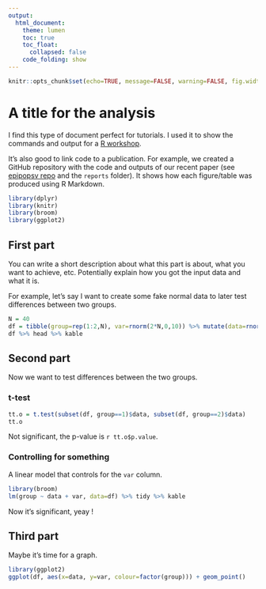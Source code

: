 ```yaml
---
output: 
  html_document:
    theme: lumen
    toc: true
    toc_float:
      collapsed: false
    code_folding: show
---
```


```r
knitr::opts_chunk$set(echo=TRUE, message=FALSE, warning=FALSE, fig.width=8, tidy=TRUE)
```


# A title for the analysis

I find this type of document perfect for tutorials. 
I used it to show the commands and output for a [R workshop](https://github.com/jmonlong/HGSS_Rworkshops/blob/master/Advanced-Tidyverse-Bioconductor-2018/HGSS-Rworkshop2018-advanced-liveScript.md).

It's also good to link code to a publication. 
For example, we created a GitHub repository with the code and outputs of our recent paper (see [epipopsv repo](https://github.com/jmonlong/epipopsv) and the `reports` folder).
It shows how each figure/table was produced using R Markdown.

```r
library(dplyr)
library(knitr)
library(broom)
library(ggplot2)
```


## First part

You can write a short description about what this part is about, what you want to achieve, etc.
Potentially explain how you got the input data and what it is.

For example, let's say I want to create some fake normal data to later test differences between two groups.

```r
N = 40
df = tibble(group=rep(1:2,N), var=rnorm(2*N,0,10)) %>% mutate(data=rnorm(n(), group)+var)
df %>% head %>% kable
```

## Second part

Now we want to test differences between the two groups.

### t-test

```r
tt.o = t.test(subset(df, group==1)$data, subset(df, group==2)$data)
tt.o
```

Not significant, the p-value is `r tt.o$p.value`.


### Controlling for something

A linear model that controls for the `var` column.

```r
library(broom)
lm(group ~ data + var, data=df) %>% tidy %>% kable
```

Now it's significant, yeay !

## Third part

Maybe it's time for a graph.

```r
library(ggplot2)
ggplot(df, aes(x=data, y=var, colour=factor(group))) + geom_point()
```
